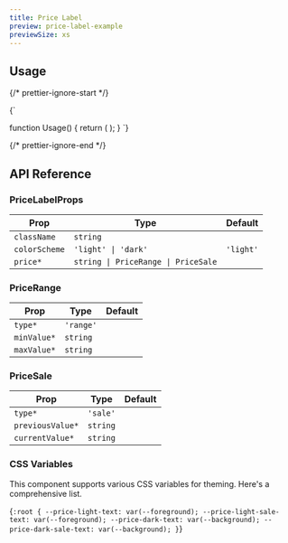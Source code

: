 ```yaml
---
title: Price Label
preview: price-label-example
previewSize: xs
---
```


## Usage

{/* prettier-ignore-start */}

<CodeBlock lang="ts">{`

function Usage() {
    return (
        <PriceLabel price="100" />
    );
}
`}
</CodeBlock>

{/* prettier-ignore-end */}

## API Reference

### PriceLabelProps

| Prop          | Type                                | Default   |
| ------------- | ----------------------------------- | --------- |
| `className`   | `string`                            |           |
| `colorScheme` | `'light' \| 'dark'`                 | `'light'` |
| `price*`      | `string \| PriceRange \| PriceSale` |           |

### PriceRange

| Prop        | Type      | Default |
| ----------- | --------- | ------- |
| `type*`     | `'range'` |         |
| `minValue*` | `string`  |         |
| `maxValue*` | `string`  |         |

### PriceSale

| Prop             | Type     | Default |
| ---------------- | -------- | ------- |
| `type*`          | `'sale'` |         |
| `previousValue*` | `string` |         |
| `currentValue*`  | `string` |         |

### CSS Variables

This component supports various CSS variables for theming. Here's a comprehensive list.

<CodeBlock lang="css">{`
:root {
    --price-light-text: var(--foreground);
    --price-light-sale-text: var(--foreground);
    --price-dark-text: var(--background);
    --price-dark-sale-text: var(--background);
}
`}</CodeBlock>
